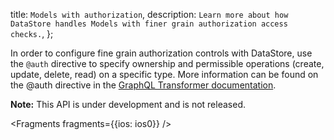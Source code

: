   title: `Models with authorization`,
  description: `Learn more about how DataStore handles Models with finer grain authorization access checks.`,
};

In order to configure fine grain authorization controls with DataStore, use the `@auth` directive to specify ownership and permissible operations (create, update, delete, read) on a specific type. More information can be found on the @auth directive in the [GraphQL Transformer documentation](/cli/graphql-transformer/auth).

<Callout>

**Note:** This API is under development and is not released.

</Callout>


<Fragments fragments={{ios: ios0}} />
